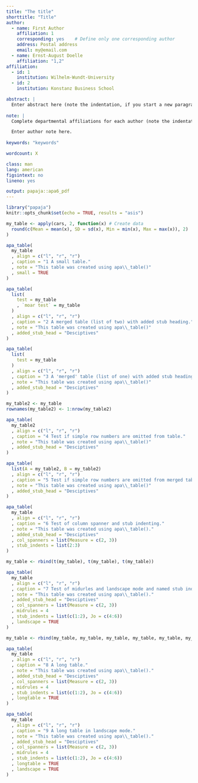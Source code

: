 ```yaml
---
title: "The title"
shorttitle: "Title"
author: 
  - name: First Author
    affiliation: 1
    corresponding: yes    # Define only one corresponding author
    address: Postal address
    email: my@email.com
  - name: Ernst-August Doelle
    affiliation: "1,2"
affiliation:
  - id: 1
    institution: Wilhelm-Wundt-University
  - id: 2
    institution: Konstanz Business School

abstract: |
  Enter abstract here (note the indentation, if you start a new paragraph).
  
note: |  
  Complete departmental affiliations for each author (note the indentation, if you start a new paragraph).

  Enter author note here.
  
keywords: "keywords"

wordcount: X

class: man
lang: american
figsintext: no
lineno: yes

output: papaja::apa6_pdf
---
```


```r
library("papaja")
knitr::opts_chunk$set(echo = TRUE, results = "asis")
```

```r
my_table <- apply(cars, 2, function(x) # Create data
  round(c(Mean = mean(x), SD = sd(x), Min = min(x), Max = max(x)), 2)
)

apa_table(
  my_table
  , align = c("l", "r", "r")
  , caption = "1 A small table."
  , note = "This table was created using apa\\_table()"
  , small = TRUE
)
```


```r
apa_table(
  list(
    test = my_table
    , `moar test` = my_table
  )
  , align = c("l", "r", "r")
  , caption = "2 A merged table (list of two) with added stub heading."
  , note = "This table was created using apa\\_table()"
  , added_stub_head = "Desciptives"
)
```

```r
apa_table(
  list(
    test = my_table
  )
  , align = c("l", "r", "r")
  , caption = "3 A 'merged' table (list of one) with added stub heading."
  , note = "This table was created using apa\\_table()"
  , added_stub_head = "Desciptives"
)

my_table2 <- my_table
rownames(my_table2) <- 1:nrow(my_table2)

apa_table(
  my_table2
  , align = c("l", "r", "r")
  , caption = "4 Test if simple row numbers are omitted from table."
  , note = "This table was created using apa\\_table()"
  , added_stub_head = "Desciptives"
)

apa_table(
  list(A = my_table2, B = my_table2)
  , align = c("l", "r", "r")
  , caption = "5 Test if simple row numbers are omitted from merged table (list of two)."
  , note = "This table was created using apa\\_table()"
  , added_stub_head = "Desciptives"
)
```

```r
apa_table(
  my_table
  , align = c("l", "r", "r")
  , caption = "6 Test of column spanner and stub indenting."
  , note = "This table was created using apa\\_table()."
  , added_stub_head = "Desciptives"
  , col_spanners = list(Measure = c(2, 3))
  , stub_indents = list(2:3)
)
```

```r
my_table <- rbind(t(my_table), t(my_table), t(my_table))

apa_table(
  my_table
  , align = c("l", "r", "r")
  , caption = "7 Test of midurles and landscape mode and named stub indentation."
  , note = "This table was created using apa\\_table()."
  , added_stub_head = "Desciptives"
  , col_spanners = list(Measure = c(2, 3))
  , midrules = 4
  , stub_indents = list(c(1:2), Jo = c(4:6))
  , landscape = TRUE
)
```

```r
my_table <- rbind(my_table, my_table, my_table, my_table, my_table, my_table, my_table)

apa_table(
  my_table
  , align = c("l", "r", "r")
  , caption = "8 A long table."
  , note = "This table was created using apa\\_table()."
  , added_stub_head = "Desciptives"
  , col_spanners = list(Measure = c(2, 3))
  , midrules = 4
  , stub_indents = list(c(1:2), Jo = c(4:6))
  , longtable = TRUE
)
```

```r
apa_table(
  my_table
  , align = c("l", "r", "r")
  , caption = "9 A long table in landscape mode."
  , note = "This table was created using apa\\_table()."
  , added_stub_head = "Desciptives"
  , col_spanners = list(Measure = c(2, 3))
  , midrules = 4
  , stub_indents = list(c(1:2), Jo = c(4:6))
  , longtable = TRUE
  , landscape = TRUE
)
```
